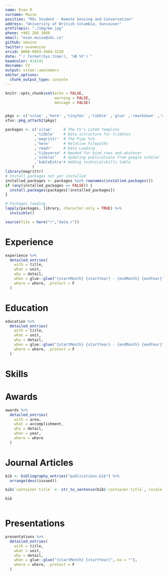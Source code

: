 ```yaml
---
name: Evan R
surname: Muise
position: "MSc Student - Remote Sensing and Conservation"
address: "University of British Columbia, Vancouver"
profilepic: "./img/me.jpg"
phone: +902 266 3688
email: "evan.muise@ubc.ca"
github: emuise
twitter: evanmuise
orcid: 0000-0003-3404-3220
date: "`r format(Sys.time(), '%B %Y')`"
headcolor: 414141
docname: CV
output: vitae::awesomecv
editor_options: 
  chunk_output_type: console
---
```


```r
knitr::opts_chunk$set(echo = FALSE,
                      warning = FALSE,
                      message = FALSE)


pkgs <- c('vitae' ,'here' ,'tinytex' ,'tibble' ,'glue' ,'rmarkdown' ,'dplyr', 'readr' ,'yaml')
xfun::pkg_attach2(pkgs)

packages <- c('vitae'     # The CV's LaTeX Template
             ,'tibble'    # Data sctructure for tribbles
             ,'magrittr'  # The Pipe %>%
             ,'here'      # Relative Filepaths
             ,'readr'     # Data Loading
             ,'tidyverse' # Needed for bind_rows and whatever
             ,'scholar'   # Updating publications from google scholar
             ,'kableExtra'# Adding technicalskills table
            )
library(magrittr)
# Install packages not yet installed
installed_packages <- packages %in% rownames(installed.packages())
if (any(installed_packages == FALSE)) {
  install.packages(packages[!installed_packages])
}

# Packages loading
lapply(packages, library, character.only = TRUE) %>%
  invisible()

source(file = here("r","data.r"))

```

# Experience

```r

experience %>%
  detailed_entries(
    with = title,
    what = unit,
    why = detail,
    when = glue::glue("{startMonth} {startYear} - {endMonth} {endYear}",.na = ""),
    where = where, .protect = F
  )

```

# Education

```r
education %>%
  detailed_entries(
    with = title,
    what = unit,
    why = detail,
    when = glue::glue("{startMonth} {startYear} - {endMonth} {endYear}",.na = ""),
    where = where, .protect = F
  )

```
\pagebreak

# Skills

\begin{cvskills}
  \cvskill
    {Data Science}
    {R, Python, ArcGIS, ArcPy, big data}

  \cvskill
    {Research}
    {Protected area design and monitoring, forest structure and productivity, reproducibility, geospatial analysis}
    
  \cvskill
    {Collaboration}
    {Experience working with academic, indigenous, and government groups}

  \cvskill
    {Writing}
    {Scientific publications, funding grants, reproducible reporting (Rmarkdown, bookdown)}
    
  \cvskill
    {Communication}
    {Confident public speaker, reproducible graphics and maps}  

  \cvskill
    {Languages}
    {English/French (bilingual)}
\end{cvskills}

# Awards

```r

awards %>%
  detailed_entries(
    with = area,
    what = accomplishment,
    why = detail,
    when = year,
    where = where
  )

```

# Journal Articles

```r
bib <- bibliography_entries("publications.bib") %>%
  arrange(desc(issued))

bib$`container-title` <- str_to_sentence(bib$`container-title`, locale = "en")

bib
  
```

# Presentations

```r

presentations %>%
  detailed_entries(
    with = title,
    what = unit,
    why = detail,
    when = glue::glue("{startMonth} {startYear}",.na = ""),
    where = where, .protect = F
  )

```
